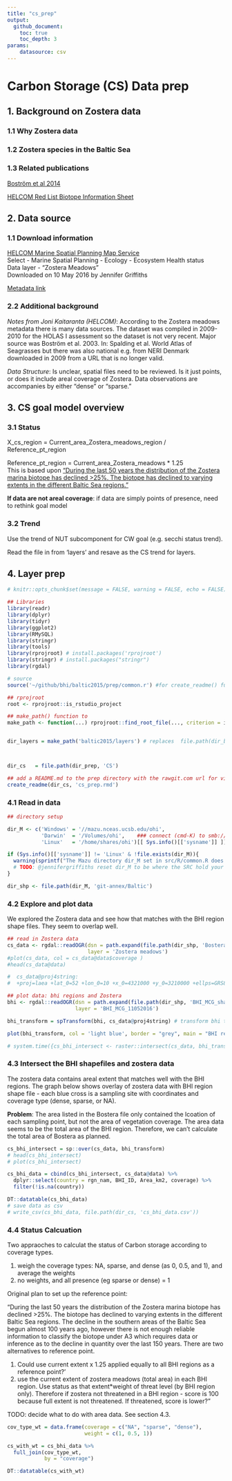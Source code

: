 ```yaml
---
title: "cs_prep"
output:
  github_document:
    toc: true
    toc_depth: 3
params: 
    datasource: csv
---
```


# Carbon Storage (CS) Data prep

## 1. Background on Zostera data

### 1.1 Why Zostera data

### 1.2 Zostera species in the Baltic Sea

### 1.3 Related publications
[Boström et al 2014](http://onlinelibrary.wiley.com/doi/10.1002/aqc.2424/abstract)  

[HELCOM Red List Biotope Information Sheet](http://helcom.fi/Red%20List%20of%20biotopes%20habitats%20and%20biotope%20complexe/HELCOM%20Red%20List%20AA.H1B7,%20AA.I1B7,%20AA.J1B7,%20AA.M1B7.pdf)  


## 2. Data source  
### 1.1 Download information 
[HELCOM Marine Spatial Planning Map Service](http://maps.helcom.fi/website/msp/index.html)  
Select -  Marine Spatial Planning - Ecology - Ecosystem Health status  
Data layer - "Zostera Meadows"  
Downloaded on 10 May 2016 by Jennifer Griffiths

[Metadata link](http://maps.helcom.fi/website/getMetadata/htm/All/Zostera%20meadows.htm)  

### 2.2 Additional background
*Notes from Joni Kaitaranta (HELCOM)*: According to the Zostera meadows metadata there is many data sources. The dataset was compiled in 2009-2010 for the HOLAS I assessment so the dataset is not very recent. Major source was Boström et al. 2003. In: Spalding et al. World Atlas of Seagrasses but there was also national e.g. from NERI Denmark downloaded in 2009 from a URL that is no longer valid.  

*Data Structure*: Is unclear, spatial files need to be reviewed. Is it just points, or does it include areal coverage of Zostera. Data observations are accompanies by either "dense" or "sparse." 

## 3. CS goal model overview
### 3.1 Status
X_cs_region = Current_area_Zostera_meadows_region / Reference_pt_region  

Reference_pt_region = Current_area_Zostera_meadows * 1.25  
This is based upon ["During the last 50 years the distribution of the Zostera marina biotope has declined >25%. The biotope has declined to varying extents in the different Baltic Sea regions."](http://helcom.fi/Red%20List%20of%20biotopes%20habitats%20and%20biotope%20complexe/HELCOM%20Red%20List%20AA.H1B7,%20AA.I1B7,%20AA.J1B7,%20AA.M1B7.pdf)  

**If data are not areal coverage**: if data are simply points of presence, need to rethink goal model


### 3.2 Trend
Use the trend of NUT subcomponent for CW goal (e.g. secchi status trend).  

Read the file in from 'layers' and resave as the CS trend for layers.  



## 4. Layer prep

```r

# knitr::opts_chunk$set(message = FALSE, warning = FALSE, echo = FALSE)

## Libraries
library(readr)
library(dplyr)
library(tidyr)
library(ggplot2)
library(RMySQL)
library(stringr)
library(tools)
library(rprojroot) # install.packages('rprojroot')
library(stringr) # install.packages("stringr")
library(rgdal)

# source
source('~/github/bhi/baltic2015/prep/common.r') #for create_readme() function

## rprojroot
root <- rprojroot::is_rstudio_project

## make_path() function to 
make_path <- function(...) rprojroot::find_root_file(..., criterion = is_rstudio_project)


dir_layers = make_path('baltic2015/layers') # replaces  file.path(dir_baltic, 'layers')



dir_cs   = file.path(dir_prep, 'CS')

## add a README.md to the prep directory with the rawgit.com url for viewing on GitHub
create_readme(dir_cs, 'cs_prep.rmd') 
```


### 4.1 Read in data

```r

## directory setup

dir_M <- c('Windows' = '//mazu.nceas.ucsb.edu/ohi',
           'Darwin'  = '/Volumes/ohi',    ### connect (cmd-K) to smb://mazu/ohi
           'Linux'   = '/home/shares/ohi')[[ Sys.info()[['sysname']] ]]

if (Sys.info()[['sysname']] != 'Linux' & !file.exists(dir_M)){
  warning(sprintf("The Mazu directory dir_M set in src/R/common.R does not exist. Do you need to mount Mazu: %s?", dir_M))
  # TODO: @jennifergriffiths reset dir_M to be where the SRC hold your shapefiles
}

dir_shp <- file.path(dir_M, 'git-annex/Baltic')


```

### 4.2 Explore and plot data

We explored the Zostera data and see how that matches with the BHI region shape files. They seem to overlap well. 

```r

## read in Zostera data
cs_data <- rgdal::readOGR(dsn = path.expand(file.path(dir_shp, 'Bostera_meadows')),
                          layer = 'Zostera meadows')  
#plot(cs_data, col = cs_data@data$coverage )
#head(cs_data@data) 

#  cs_data@proj4string: 
#  +proj=laea +lat_0=52 +lon_0=10 +x_0=4321000 +y_0=3210000 +ellps=GRS80 +units=m +no_defs 

## plot data: bhi regions and Zostera
bhi <- rgdal::readOGR(dsn = path.expand(file.path(dir_shp, 'BHI_MCG_shapefile')),
                      layer = 'BHI_MCG_11052016')

bhi_transform = spTransform(bhi, cs_data@proj4string) # transform bhi to the same coordinate system; bhi from lsp_prep. need to expand here. 

plot(bhi_transform, col = 'light blue', border = "grey", main = "BHI regions and Meadows intersect"); plot(cs_data, col = 'blue', add = TRUE) 

# system.time({cs_bhi_intersect <- raster::intersect(cs_data, bhi_transform)})


```

### 4.3  Intersect the BHI shapefiles and zostera data

The zostera data contains areal extent that matches well with the BHI regions. The graph below shows overlay of zostera data with BHI region shape file - each blue cross is a sampling site with coordinates and coverage type (dense, sparse, or NA). 

**Problem**: The area listed in the Bostera file only contained the lcoation of each sampling point, but not the area of vegetation coverage. The area data seems to be the total area of the BHI region. Therefore, we can't calculate the total area of Bostera as planned.

```r
cs_bhi_intersect = sp::over(cs_data, bhi_transform)
# head(cs_bhi_intersect)
# plot(cs_bhi_intersect)

cs_bhi_data = cbind(cs_bhi_intersect, cs_data@data) %>%
  dplyr::select(country = rgn_nam, BHI_ID, Area_km2, coverage) %>%
  filter(!is.na(country))

DT::datatable(cs_bhi_data)
# save data as csv
# write_csv(cs_bhi_data, file.path(dir_cs, 'cs_bhi_data.csv'))
```

### 4.4 Status Calcuation

Two appraoches to calculat the status of Carbon storage according to coverage types. 

1. weigh the coverage types: NA, sparse, and dense (as 0, 0.5, and 1), and average the weights
2. no weights, and all presence (eg sparse or dense) = 1

Original plan to set up the reference point: 

"During the last 50 years the distribution of the Zostera marina biotope has declined >25%. The biotope has declined to varying extents in the different Baltic Sea regions. The decline in the southern areas of the Baltic Sea begun almost 100 years ago, however there is not enough reliable information to classify the biotope under A3 which requires data or inference as to the decline in quantity over the last 150 years. There are two alternatives to reference point. 

1. Could use current extent x 1.25 applied equally to all BHI regions as a reference point?'
2. use the current extent of zostera meadows (total area) in each BHI region. Use status as that extent*weight of threat level (by BHI region only). Therefore if zostera not threatened in a BHI region - score is 100 because full extent is not threatened. If threatened, score is lower?"

TODO: decide what to do with area data. See section 4.3. 

```r

cov_type_wt = data.frame(coverage = c("NA", "sparse", "dense"), 
                         weight = c(1, 0.5, 1))

cs_with_wt = cs_bhi_data %>%
  full_join(cov_type_wt, 
            by = "coverage")

DT::datatable(cs_with_wt)

```
